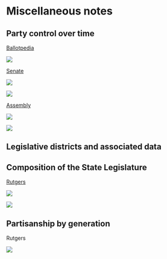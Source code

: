 # Miscellaneous notes

## Party control over time

[Ballotpedia](https://ballotpedia.org/New_York_State_Assembly_elections,_2020#New_York_political_history)

![](images/image-1425980883.png)

[Senate](https://ballotpedia.org/New_York_state_legislative_districts#Senate)

![](images/image-1664935467.png)

![](images/image-622029034.png)

[Assembly](https://ballotpedia.org/New_York_State_Assembly)

![](images/image-76427551.png)

![](images/image-1349241059.png)

## Legislative districts and associated data

## Composition of the State Legislature

[Rutgers](https://cypp.rutgers.edu/new-york/)

![](images/image-1479862742.png)

![](images/image-145299303.png)

## Partisanship by generation

Rutgers

![](images/image-1366269175.png)
